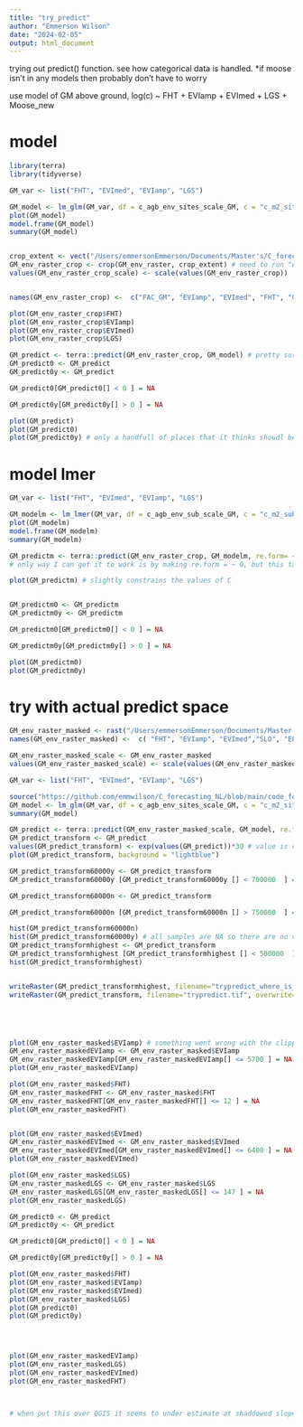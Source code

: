 ```yaml
---
title: "try_predict"
author: "Emmerson Wilson"
date: "2024-02-05"
output: html_document
---
```


trying out predict() function. see how categorical data is handled.
*if moose isn't in any models then probably don't have to worry

use model of GM above ground, log(c) ~ FHT + EVIamp + EVImed + LGS + Moose_new

# model
```r
library(terra)
library(tidyverse)

GM_var <- list("FHT", "EVImed", "EVIamp", "LGS")

GM_model <- lm_glm(GM_var, df = c_agb_env_sites_scale_GM, c = "c_m2_site_agb")
plot(GM_model)
model.frame(GM_model)
summary(GM_model)


crop_extent <- vect("/Users/emmersonEmmerson/Documents/Master's/C_forecasting_NL/Environmental_datasets/AOI/GM_subset_for_predict.shp")
GM_env_raster_crop <- crop(GM_env_raster, crop_extent) # need to run "environmental_correlation.Rmd" first
values(GM_env_raster_crop_scale) <- scale(values(GM_env_raster_crop))


names(GM_env_raster_crop) <-  c("FAC_GM", "EVIamp", "EVImed", "FHT", "CC15fill_GM", "SLO", "ELE", "ASP", "LCT_GM", "Moose_new", "LGS")

plot(GM_env_raster_crop$FHT)
plot(GM_env_raster_crop$EVIamp)
plot(GM_env_raster_crop$EVImed)
plot(GM_env_raster_crop$LGS)

GM_predict <- terra::predict(GM_env_raster_crop, GM_model) # pretty sure predict returns the untransformed values of c *actually it returns the log(c) BUT here I was suing the unscaled environmental variables!
GM_predict0 <- GM_predict
GM_predict0y <- GM_predict

GM_predict0[GM_predict0[] < 0 ] = NA

GM_predict0y[GM_predict0y[] > 0 ] = NA

plot(GM_predict)
plot(GM_predict0)
plot(GM_predict0y) # only a handfull of places that it thinks shoudl be below 0, and I'm pretty sure the EVIampis higher than any of my sites so is clipped out in actual area predicting to - likely because high up so get lots of snow and changes in greeness
```

# model lmer
```r
GM_var <- list("FHT", "EVImed", "EVIamp", "LGS")

GM_modelm <- lm_lmer(GM_var, df = c_agb_env_sub_scale_GM, c = "c_m2_subplot_agb")
plot(GM_modelm)
model.frame(GM_modelm)
summary(GM_modelm)

GM_predictm <- terra::predict(GM_env_raster_crop, GM_modelm, re.form= ~ 0)
# only way I can get it to work is by making re.form = ~ 0, but this takes away randome variation of site? or predict at the population level? soemthing defenitley happens because the prediction sare different for glm vs lmer

plot(GM_predictm) # slightly constrains the values of C


GM_predictm0 <- GM_predictm
GM_predictm0y <- GM_predictm

GM_predictm0[GM_predictm0[] < 0 ] = NA

GM_predictm0y[GM_predictm0y[] > 0 ] = NA

plot(GM_predictm0)
plot(GM_predictm0y)
```



# try with actual predict space
```r
GM_env_raster_masked <- rast("/Users/emmersonEmmerson/Documents/Master's/C_forecasting_NL/code_for_stats/GM_env_raster_masked.tif")
names(GM_env_raster_masked) <-  c( "FHT", "EVIamp", "EVImed","SLO", "ELE", "ASP", "LGS", "Moose_new",  "Moose_newl",  "Moose_newh",  "Moose_newx")

GM_env_raster_masked_scale <- GM_env_raster_masked
values(GM_env_raster_masked_scale) <- scale(values(GM_env_raster_masked), center = F)

GM_var <- list("FHT", "EVImed", "EVIamp", "LGS")

source("https://github.com/emmwilson/C_forecasting_NL/blob/main/code_for_stats/lmer%20model%20functions.R?raw=true")
GM_model <- lm_glm(GM_var, df = c_agb_env_sites_scale_GM, c = "c_m2_site_agb") # need to run c_lmer_aboveground.Tmd first
summary(GM_model)

GM_predict <- terra::predict(GM_env_raster_masked_scale, GM_model, re.form= ~ 0)
GM_predict_transform <- GM_predict
values(GM_predict_transform) <- exp(values(GM_predict))*30 # value is c per m2 so can multiply by 30 to get absloute estimate of carbon (not densityt)
plot(GM_predict_transform, background = "lightblue") 

GM_predict_transform60000y <- GM_predict_transform
GM_predict_transform60000y [GM_predict_transform60000y [] < 700000  ] = NA # doesn't actually exist *not sure why legend says it does

GM_predict_transform60000n <- GM_predict_transform

GM_predict_transform60000n [GM_predict_transform60000n [] > 750000  ] = NA

hist(GM_predict_transform60000n)
hist(GM_predict_transform60000y) # all samples are NA so there are no values above 700000, try with lower and lower values
GM_predict_transformhighest <- GM_predict_transform
GM_predict_transformhighest [GM_predict_transformhighest [] < 500000  ] = NA # 3 cells above 500000
hist(GM_predict_transformhighest)


writeRaster(GM_predict_transformhighest, filename="trypredict_where_is_large.tif", overwrite=TRUE)
writeRaster(GM_predict_transform, filename="trypredict.tif", overwrite=TRUE)





plot(GM_env_raster_masked$EVIamp) # something went wrong with the clipping out ranges of env var we dont have at sampling sites (some are still included in the final raster) going to start from scratch
GM_env_raster_maskedEVIamp <- GM_env_raster_masked$EVIamp
GM_env_raster_maskedEVIamp[GM_env_raster_maskedEVIamp[] <= 5700 ] = NA
plot(GM_env_raster_maskedEVIamp)

plot(GM_env_raster_masked$FHT)
GM_env_raster_maskedFHT <- GM_env_raster_masked$FHT
GM_env_raster_maskedFHT[GM_env_raster_maskedFHT[] <= 12 ] = NA
plot(GM_env_raster_maskedFHT)


plot(GM_env_raster_masked$EVImed)
GM_env_raster_maskedEVImed <- GM_env_raster_masked$EVImed
GM_env_raster_maskedEVImed[GM_env_raster_maskedEVImed[] <= 6400 ] = NA
plot(GM_env_raster_maskedEVImed)

plot(GM_env_raster_masked$LGS)
GM_env_raster_maskedLGS <- GM_env_raster_masked$LGS
GM_env_raster_maskedLGS[GM_env_raster_maskedLGS[] <= 147 ] = NA
plot(GM_env_raster_maskedLGS)

GM_predict0 <- GM_predict
GM_predict0y <- GM_predict

GM_predict0[GM_predict0[] < 0 ] = NA

GM_predict0y[GM_predict0y[] > 0 ] = NA

plot(GM_env_raster_masked$FHT)
plot(GM_env_raster_masked$EVIamp)
plot(GM_env_raster_masked$EVImed)
plot(GM_env_raster_masked$LGS)
plot(GM_predict0)
plot(GM_predict0y)




plot(GM_env_raster_maskedEVIamp)
plot(GM_env_raster_maskedLGS)
plot(GM_env_raster_maskedEVImed)
plot(GM_env_raster_maskedFHT)



# when put this over QGIS it seems to under estimate at shaddowed slopess - because EVImed drastically underetimates in shaddows (Shadows and large variation in local zenith angles decrease the accuracy of the GLanCE product in regions with complex topography, especially at high latitudes.)
```

